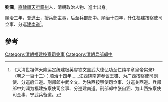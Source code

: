 '''劉瀾'''，[[直隸|直隸]][[順天府|順天府]][[霸州|霸州]]人，清朝政治人物、進士出身。

順治三年，登[[進士|進士]]，授兵部主事，后至兵部郎中。順治十四年，升任福建按察使司佥事、分巡[[建南道|建南道]]<ref>《大清世祖体天隆运定统建极英睿钦文显武大德弘功至仁纯孝章皇帝实录》（卷之一百十二）：顺治十四年……江西饶南道参议王锳、为广西按察使司副使、分巡府江道。刑部郎中武全文、为陕西按察使司佥事、分巡关西道。兵部郎中刘澜为福建按察使司佥事、分巡建南道。刑部郎中张自涵、为山西按察使司佥事、宁武兵备道。</ref>。

==參考==
{{reflist}}
{{清朝人物小作品}}
{{顺治三年丙戌科殿试金榜}}
[[Category:清朝福建按察司僉事|Category:清朝福建按察司僉事]]
[[Category:清朝兵部郎中|Category:清朝兵部郎中]]